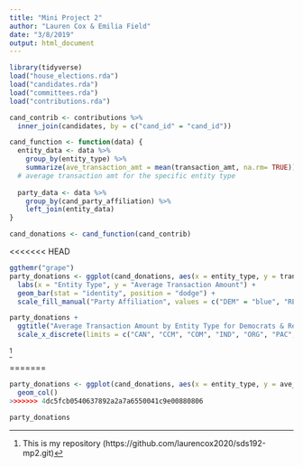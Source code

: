 ```yaml
---
title: "Mini Project 2"
author: "Lauren Cox & Emilia Field"
date: "3/8/2019"
output: html_document
---
```


```r
library(tidyverse)
load("house_elections.rda")
load("candidates.rda")
load("committees.rda")
load("contributions.rda")
```

```r
cand_contrib <- contributions %>%
  inner_join(candidates, by = c("cand_id" = "cand_id"))
```

```r
cand_function <- function(data) {
  entity_data <- data %>%
    group_by(entity_type) %>%
    summarize(ave_transaction_amt = mean(transaction_amt, na.rm= TRUE))
  # average transaction amt for the specific entity type
  
  party_data <- data %>%
    group_by(cand_party_affiliation) %>%
    left_join(entity_data)
}

cand_donations <- cand_function(cand_contrib)
```

<<<<<<< HEAD
```r
ggthemr("grape")
party_donations <- ggplot(cand_donations, aes(x = entity_type, y = transaction_amt, fill = cand_party_affiliation)) +
  labs(x = "Entity Type", y = "Average Transaction Amount") +
  geom_bar(stat = "identity", position = "dodge") +
  scale_fill_manual("Party Affiliation", values = c("DEM" = "blue", "REP" = "red"))

party_donations +
  ggtitle("Average Transaction Amount by Entity Type for Democrats & Republicans") +
  scale_x_discrete(limits = c("CAN", "CCM", "COM", "IND", "ORG", "PAC", "PTY"))  
```

^[This is my repository (https://github.com/laurencox2020/sds192-mp2.git)]

=======
```r
party_donations <- ggplot(cand_donations, aes(x = entity_type, y = ave_transaction_amt, color = cand_party_affiliation)) +
  geom_col()
>>>>>>> 4dc5fcb0540637892a2a7a6550041c9e00880806

party_donations
```





